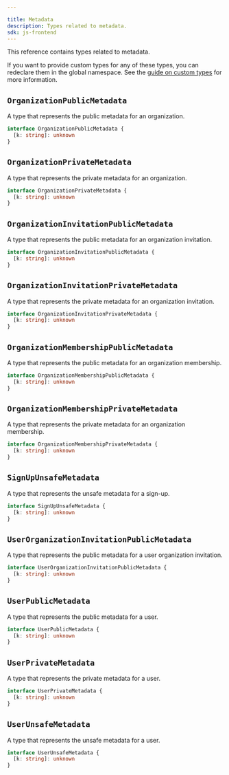 ```yaml
---

title: Metadata
description: Types related to metadata.
sdk: js-frontend
---
```


This reference contains types related to metadata.

If you want to provide custom types for any of these types, you can redeclare them in the global namespace. See the [guide on custom types](/docs/guides/custom-types) for more information.

## `OrganizationPublicMetadata`

A type that represents the public metadata for an organization.

```ts
interface OrganizationPublicMetadata {
  [k: string]: unknown
}
```

## `OrganizationPrivateMetadata`

A type that represents the private metadata for an organization.

```ts
interface OrganizationPrivateMetadata {
  [k: string]: unknown
}
```

## `OrganizationInvitationPublicMetadata`

A type that represents the public metadata for an organization invitation.

```ts
interface OrganizationInvitationPublicMetadata {
  [k: string]: unknown
}
```

## `OrganizationInvitationPrivateMetadata`

A type that represents the private metadata for an organization invitation.

```ts
interface OrganizationInvitationPrivateMetadata {
  [k: string]: unknown
}
```

## `OrganizationMembershipPublicMetadata`

A type that represents the public metadata for an organization membership.

```ts
interface OrganizationMembershipPublicMetadata {
  [k: string]: unknown
}
```

## `OrganizationMembershipPrivateMetadata`

A type that represents the private metadata for an organization membership.

```ts
interface OrganizationMembershipPrivateMetadata {
  [k: string]: unknown
}
```

## `SignUpUnsafeMetadata`

A type that represents the unsafe metadata for a sign-up.

```ts
interface SignUpUnsafeMetadata {
  [k: string]: unknown
}
```

## `UserOrganizationInvitationPublicMetadata`

A type that represents the public metadata for a user organization invitation.

```ts
interface UserOrganizationInvitationPublicMetadata {
  [k: string]: unknown
}
```

## `UserPublicMetadata`

A type that represents the public metadata for a user.

```ts
interface UserPublicMetadata {
  [k: string]: unknown
}
```

## `UserPrivateMetadata`

A type that represents the private metadata for a user.

```ts
interface UserPrivateMetadata {
  [k: string]: unknown
}
```

## `UserUnsafeMetadata`

A type that represents the unsafe metadata for a user.

```ts
interface UserUnsafeMetadata {
  [k: string]: unknown
}
```
